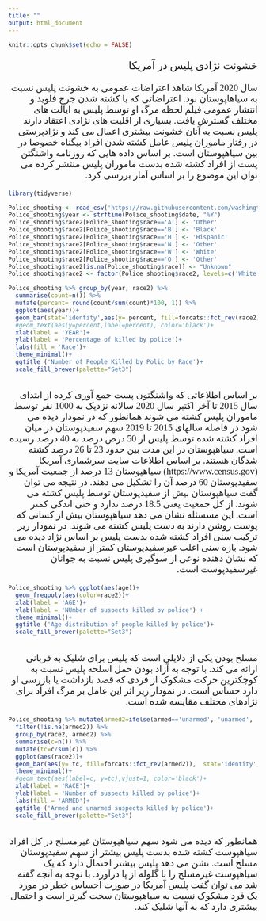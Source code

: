 ```yaml
---
title: ""
output: html_document
---
```

<style type="text/css">
  body{
  font-family: B Yekan;
}
</style>
```r
knitr::opts_chunk$set(echo = FALSE)
```
<div dir='rtl'>
<p style='font-size:16pt'>
خشونت نژادی پلیس در آمریکا
</p>
<p style='font-size:14pt'>
سال 2020 آمریکا شاهد اعتراضات عمومی به خشونت پلیس نسبت به سیاهاپوستان بود. اعتراضاتی که با کشته شدن جرج فلوید و انتشار عمومی فیلم لحظه مرگ او توسط پلیس به ایالت های مختلف گسترش یافت. بسیاری از اقلیت های نژادی اعتقاد دارند پلیس نسبت به آنان خشونت بیشتری اعمال می کند و نژادپرستی در رفتار ماموران پلیس عامل کشته شدن افراد بیگناه خصوصا در بین سیاهپوستان است. بر اساس داده هایی که روزنامه واشنگتن پست از افراد کشته شده بدست ماموران پلیس منتشر کرده می توان این موضوع را بر اساس آمار بررسی کرد.
</p>
</div>
```r
library(tidyverse)
```

```r
Police_shooting <- read_csv('https://raw.githubusercontent.com/washingtonpost/data-police-shootings/master/fatal-police-shootings-data.csv')
Police_shooting$year <- strftime(Police_shooting$date, "%Y")
Police_shooting$race2[Police_shooting$race=='A'] <- 'Other'
Police_shooting$race2[Police_shooting$race=='B'] <- 'Black'
Police_shooting$race2[Police_shooting$race=='H'] <- 'Hispanic'
Police_shooting$race2[Police_shooting$race=='N'] <- 'Other'
Police_shooting$race2[Police_shooting$race=='W'] <- 'White'
Police_shooting$race2[Police_shooting$race=='O'] <- 'Other'
Police_shooting$race2[is.na(Police_shooting$race)] <- "Unknown"
Police_shooting$race2 <- factor(Police_shooting$race2, levels=c('White', 'Black', 'Hispanic', 'Asian', 'Native American', 'Other', 'Unknown'))
```


```r

Police_shooting %>% group_by(year, race2) %>%
  summarise(count=n()) %>% 
  mutate(percent= round(count/sum(count)*100, 1)) %>% 
  ggplot(aes(year))+
  geom_bar(stat='identity',aes(y= percent, fill=forcats::fct_rev(race2)), position=position_dodge())+
  #geom_text(aes(y=percent,label=percent), color='black')+
  xlab(label = 'YEAR')+
  ylab(label = 'Percentage of killed by police')+
  labs(fill = 'Race')+
  theme_minimal()+
  ggtitle ('Number of People Killed by Polic by Race')+
  scale_fill_brewer(palette="Set3")
  
```
<div dir='rtl'>
<p style='font-size:14pt'>
بر اساس اطلاعاتی که واشنگتون پست جمع آوری کرده از ابتدای سال 2015 تا آخر اکتبر سال 2020 سالانه نزدیک به 1000 نفر توسط ماموران پلیس کشته می شوند
 همانطور که در نمودار دیده می شود در فاصله سالهای 2015 تا 2019 سهم سفیدپوستان در میان افراد کشته شده توسط پلیس از 50 درص درصد به 40 درصد رسیده است.
سیاهپوستان در این مدت بین حدود 23 تا 26 درصد کشته شدگان هستند. 
 بر اساس اطلاعات سایت سرشماری آمریکا (https://www.census.gov) سیاهپوستان 13 درصد   از جمعیت آمریکا و سفیدپوستان 60 درصد آن را تشکیل می دهند. در نتیجه می توان گفت  سیاهپوستان بیش از سفیدپوستان توسط پلیس کشته می شوند. از کل جمعیت یعنی 18.5 درصد ندارد و حتی اندکی کمتر است. این مسسئله نشان می دهد سیاهپوستان بیش از کسانی که پوست روشن دارند به دست پلیس کشته می شوند.  در نمودار زیر ترکیب سنی افراد کشته شده بدست پلیس بر اساس نژاد دیده می شود. بازه سنی اغلب غیرسفیدپوستان کمتر از سفیدپوستان است که نشان دهنده نوعی از سوگیری پلیس نسبت به جوانان غیرسفیدپوست است. 
</p>
</div>
```r

Police_shooting %>% ggplot(aes(age))+
  geom_freqpoly(aes(color=race2))+
  xlab(label = 'AGE')+
  ylab(label = 'NUmber of suspects killed by police') + 
  theme_minimal()+
  ggtitle ('Age distribution of people killed by police')+
  scale_fill_brewer(palette="Set3")
 
```
<div dir='rtl'>
<p style='font-size:14pt'>
مسلح بودن یکی از دلایلی است که پلیس برای شلیک به قربانی ارائه می کند. با توجه به آزاد بودن حمل اسلحه پلیس نسبت به کوچکترین حرکت مشکوک از فردی که قصد بازداشت یا بازرسی او دارد حساس است. در  نمودار زیر اثر این عامل بر مرگ افراد برای نژادهای مختلف مقایسه شده است. 
</p>
</div>
```r

Police_shooting %>% mutate(armed2=ifelse(armed=='unarmed', 'unarmed', 'armed')) %>% 
  filter(!is.na(armed2)) %>% 
  group_by(race2, armed2) %>% 
  summarise(c=n()) %>% 
  mutate(tc=c/sum(c)) %>% 
  ggplot(aes(race2))+
  geom_bar(aes(y= tc, fill=forcats::fct_rev(armed2)),  stat='identity', width = 0.5)+
  theme_minimal()+
  #geom_text(aes(label=c, y=tc),vjust=1, color='black')+
  xlab(label = 'RACE')+
  ylab(label = 'Number of suspects killed by police')+
  labs(fill = 'ARMED')+
  ggtitle ('Armed and unarmed suspects killed by police')+
  scale_fill_brewer(palette="Set3")
  
```
<div dir='rtl'>
<p style='font-size:14pt'>
همانطور که دیده می شود سهم سیاهپوستان غیرمسلح در کل افراد سیاهپوست کشته شده بدست پلیس بیشتر از سهم سفیدپوستان مسلح است. نشن می دهد پلیس بیشتر احتمال دارد که یک سیاهپوست غیرمسلح را با گلوله از پا درآورد.
با توجه به آنچه گفته شد می توان گفت پلیس آمریکا در صورت احساس خطر در مورد یک فرد مشکوک نسبت به سیاهپوستان سخت گیرتر است و احتمال بیشتری دارد که به آنها شلیک کند.
</p>
</div>





